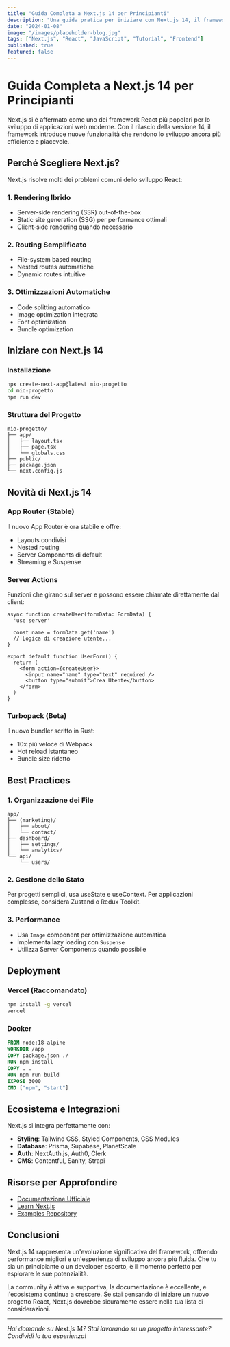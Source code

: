 ```yaml
---
title: "Guida Completa a Next.js 14 per Principianti"
description: "Una guida pratica per iniziare con Next.js 14, il framework React che sta rivoluzionando lo sviluppo web moderno."
date: "2024-01-08"
image: "/images/placeholder-blog.jpg"
tags: ["Next.js", "React", "JavaScript", "Tutorial", "Frontend"]
published: true
featured: false
---
```


# Guida Completa a Next.js 14 per Principianti

Next.js si è affermato come uno dei framework React più popolari per lo sviluppo di applicazioni web moderne. Con il rilascio della versione 14, il framework introduce nuove funzionalità che rendono lo sviluppo ancora più efficiente e piacevole.

## Perché Scegliere Next.js?

Next.js risolve molti dei problemi comuni dello sviluppo React:

### 1. **Rendering Ibrido**
- Server-side rendering (SSR) out-of-the-box
- Static site generation (SSG) per performance ottimali
- Client-side rendering quando necessario

### 2. **Routing Semplificato**
- File-system based routing
- Nested routes automatiche
- Dynamic routes intuitive

### 3. **Ottimizzazioni Automatiche**
- Code splitting automatico
- Image optimization integrata
- Font optimization
- Bundle optimization

## Iniziare con Next.js 14

### Installazione

```bash
npx create-next-app@latest mio-progetto
cd mio-progetto
npm run dev
```

### Struttura del Progetto

```
mio-progetto/
├── app/
│   ├── layout.tsx
│   ├── page.tsx
│   └── globals.css
├── public/
├── package.json
└── next.config.js
```

## Novità di Next.js 14

### App Router (Stable)
Il nuovo App Router è ora stabile e offre:
- Layouts condivisi
- Nested routing
- Server Components di default
- Streaming e Suspense

### Server Actions
Funzioni che girano sul server e possono essere chiamate direttamente dal client:

```tsx
async function createUser(formData: FormData) {
  'use server'
  
  const name = formData.get('name')
  // Logica di creazione utente...
}

export default function UserForm() {
  return (
    <form action={createUser}>
      <input name="name" type="text" required />
      <button type="submit">Crea Utente</button>
    </form>
  )
}
```

### Turbopack (Beta)
Il nuovo bundler scritto in Rust:
- 10x più veloce di Webpack
- Hot reload istantaneo
- Bundle size ridotto

## Best Practices

### 1. Organizzazione dei File
```
app/
├── (marketing)/
│   ├── about/
│   └── contact/
├── dashboard/
│   ├── settings/
│   └── analytics/
└── api/
    └── users/
```

### 2. Gestione dello Stato
Per progetti semplici, usa useState e useContext. Per applicazioni complesse, considera Zustand o Redux Toolkit.

### 3. Performance
- Usa `Image` component per ottimizzazione automatica
- Implementa lazy loading con `Suspense`
- Utilizza Server Components quando possibile

## Deployment

### Vercel (Raccomandato)
```bash
npm install -g vercel
vercel
```

### Docker
```dockerfile
FROM node:18-alpine
WORKDIR /app
COPY package.json ./
RUN npm install
COPY . .
RUN npm run build
EXPOSE 3000
CMD ["npm", "start"]
```

## Ecosistema e Integrazioni

Next.js si integra perfettamente con:
- **Styling**: Tailwind CSS, Styled Components, CSS Modules
- **Database**: Prisma, Supabase, PlanetScale
- **Auth**: NextAuth.js, Auth0, Clerk
- **CMS**: Contentful, Sanity, Strapi

## Risorse per Approfondire

- [Documentazione Ufficiale](https://nextjs.org/docs)
- [Learn Next.js](https://nextjs.org/learn)
- [Examples Repository](https://github.com/vercel/next.js/tree/canary/examples)

## Conclusioni

Next.js 14 rappresenta un'evoluzione significativa del framework, offrendo performance migliori e un'esperienza di sviluppo ancora più fluida. Che tu sia un principiante o un developer esperto, è il momento perfetto per esplorare le sue potenzialità.

La community è attiva e supportiva, la documentazione è eccellente, e l'ecosistema continua a crescere. Se stai pensando di iniziare un nuovo progetto React, Next.js dovrebbe sicuramente essere nella tua lista di considerazioni.

---

*Hai domande su Next.js 14? Stai lavorando su un progetto interessante? Condividi la tua esperienza!*